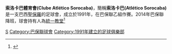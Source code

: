 {{expand|time=2015-03-29T15:41:25+00:00}}
{{refimprove|time=2015-03-29T15:41:25+00:00}}
{{Infobox football club
|clubname = 索洛卡巴<br />Atlético Sorocaba 
|current  = 
|image    = <!-- 檔案不存在 [[File:Clube_Atlético_Sorocaba.jpg|Club logo]] ，可從英文維基百科取得 -->
|fullname = Clube Atlético Sorocaba 
|nickname = 
|founded  = {{Start date and age|1991|02|21|mf=yes}}
|ground   = Centro de Integração Comunitário Walter Ribeiro
|capacity = 12,525
|owner    = 
|chrtitle = 主席
|chairman = Dr. Heung Tae Kim
|mgrtitle = 總教練
|manager  = Paulo Roberto
|league   = 
|season   = 
|position = 
|pattern_la1=_yellowborder
|pattern_b1=_atlsorocaba12h
|pattern_ra1=_yellowborder
|pattern_sh1=_redstripes
|pattern_so1=_color_3_stripes_white
|leftarm1=FF0000
|body1=FFFF00
|rightarm1=FF0000
|shorts1=FF0000
|socks1=FFFF00
|pattern_la2=_redborder
|pattern_b2=_atlsorocaba12a
|pattern_ra2=_redborder
|pattern_sh2=_yellowsides
|pattern_so2=
|leftarm2=FFFF00
|body2=FF0000
|rightarm2=FFFF00
|shorts2=FFFF00
|socks2=FF0000
|American=true
}}

'''索洛卡巴體育會(Clube Atlético Sorocaba)'''，簡稱'''索洛卡巴(Atlético Sorocaba)'''是一支巴西[[聖保羅|聖保羅]]的足球會，成立於1991年，在巴保聯乙組作賽。2014年巴保聯降班，球會持有人為[[統一教堂|統一教堂]]<ref name="bbc">{{cite web | title =Reverendo Moon retorna à Grã-Bretanha | url=http://www.bbc.co.uk/portuguese/noticias/story/2005/11/printable/051105_moonjag.shtml| accessdate =2008-11-16 | date =2005-11-05 | publisher=[[BBC|BBC Brasil]] |language=pt }}</ref>
{{fc-stub}}

[[Category:巴西足球俱乐部|S]]
[[Category:巴保聯球會|Category:巴保聯球會]]
[[Category:1991年建立的足球俱樂部|Category:1991年建立的足球俱樂部]]